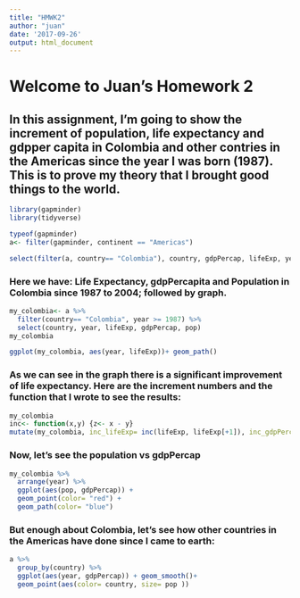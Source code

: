 ```yaml
---
title: "HMWK2"
author: "juan"
date: '2017-09-26'
output: html_document
---
```

# Welcome to Juan's Homework 2
## In this assignment, I'm going to show the increment of population, life expectancy and gdpper capita in Colombia and other contries in the Americas since the year I was born (**1987**). This is to prove my theory that I brought good things to the world.

```r
library(gapminder)
library(tidyverse)

typeof(gapminder)
a<- filter(gapminder, continent == "Americas")

select(filter(a, country== "Colombia"), country, gdpPercap, lifeExp, year) 

```
### Here we have: Life Expectancy, gdpPercapita and Population in Colombia since 1987 to 2004; followed by graph.
```r
my_colombia<- a %>% 
  filter(country== "Colombia", year >= 1987) %>%
  select(country, year, lifeExp, gdpPercap, pop)
my_colombia
```
```r
ggplot(my_colombia, aes(year, lifeExp))+ geom_path()
```
### As we can see in the graph there is a significant improvement of life expectancy. Here are the increment numbers and the function that I wrote to see the results:
```r
my_colombia
inc<- function(x,y) {z<- x - y}
mutate(my_colombia, inc_lifeExp= inc(lifeExp, lifeExp[+1]), inc_gdpPercap= inc(gdpPercap, gdpPercap[+1]))
```
### Now, let's see the population vs gdpPercap 
```r
my_colombia %>%
  arrange(year) %>% 
  ggplot(aes(pop, gdpPercap)) +
  geom_point(color= "red") +
  geom_path(color= "blue")
```
### But enough about Colombia, let's see how other countries in the Americas have done since I came to earth:
```r
a %>%
  group_by(country) %>% 
  ggplot(aes(year, gdpPercap)) + geom_smooth()+
  geom_point(aes(color= country, size= pop ))
```


